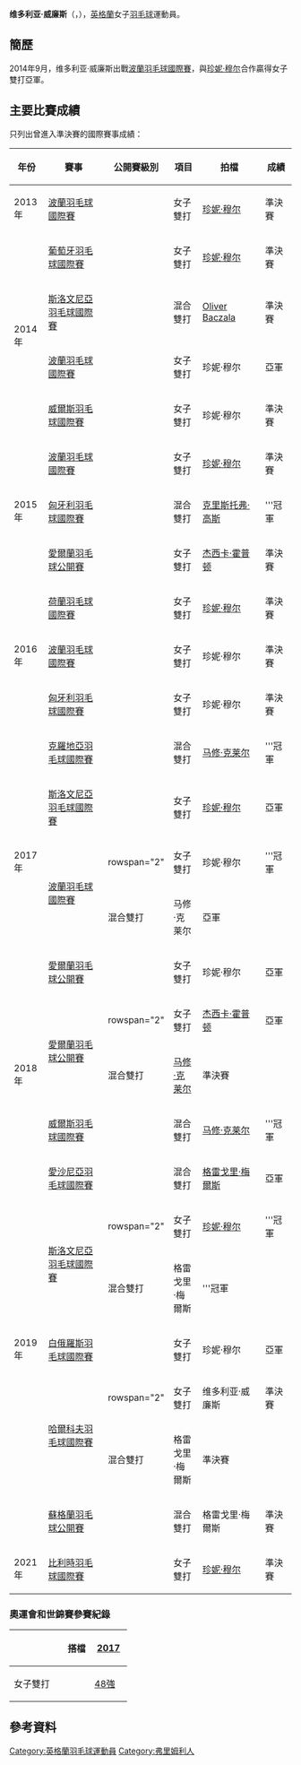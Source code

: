 {{noteTA|G1=Badminton}}
{{Infobox 羽球選手
| playername              = 维多利亚·威廉斯<br/>{{lang|en|Victoria Williams}}
| image                   = 
| size                    = 
| caption                 = 
| birth_name              = 
| date_of_birth           = {{birth_date_and_age|1995|5|15}}
| place_of_birth          = 
| height                  = 
| weight                  = 
| event                   = 女子雙打、混合雙打
| country                 = {{ENG}}
| years_started           = 
| handedness              = 
| coach                   = 
| highest_ranking         = 第106位（女雙-[[珍妮·穆尔|珍妮·穆尔]]）
| date_of_highest_ranking = 2015年5月7日<ref name="ranking">[http://bwfcontent.tournamentsoftware.com/ranking/player.aspx?id=9049&player=283439 BWF World Ranking - Ranking of Victoria WILLIAMS (56958)]{{en}}</ref>
| current_ranking         = 第108位（女雙-[[珍妮·穆尔|珍妮·穆尔]]）<br/>第213位（混雙-[[Oliver_Baczala|Baczala]]）<br/>第1102位（混雙-[[彼得·布里格斯|布里格斯]]）
| date_of_current_ranking = 2015年5月21日<ref>[http://bwfcontent.tournamentsoftware.com/ranking/category.aspx?id=9049&category=475 BWF World Ranking - BWF世界排名榜 (5/21/2015) - Women's doubles]{{en}}</ref><ref>[http://bwfcontent.tournamentsoftware.com/ranking/category.aspx?id=9049&category=476 BWF World Ranking - BWF世界排名榜 (5/21/2015) - Mixed doubles]{{en}}</ref>
| played                  = 16勝–16負（女單）<br/>35勝–29負（女雙）<br/>24勝–20負（混雙）
| titles                  = 
| bwf_profile             = B9320844-EDD0-4E6A-B3EB-278A93E96310
| bwf_id                  = 56958
| updated                 = 2015年5月23日
}}
{{MedalTableTop}}
{{MedalSport | 女子[[羽毛球|羽毛球]]}}
{{MedalCountry | {{ENG}}}}
{{MedalBottom}}
'''维多利亚·威廉斯'''（{{lang-en|'''Victoria Williams'''}}，{{bd|1995年|5月15日|}}），[[英格蘭|英格蘭]]女子[[羽毛球|羽毛球]]運動員。

==簡歷==
2014年9月，维多利亚·威廉斯出戰[[2014年波蘭羽毛球國際賽|波蘭羽毛球國際賽]]，與[[珍妮·穆尔|珍妮·穆尔]]合作贏得女子雙打亞軍。

==主要比賽成績==
只列出曾進入準決賽的國際賽事成績：
{| class=wikitable style="text-align:center; font-size:small;" 
!width="50"|年份
!width="180"|賽事
!width="80"|公開賽級別
!width="60"|項目
!width="140"|拍檔
!width="50"|成績
|-
!rowspan="1"|2013年
|[[2013年波蘭羽毛球國際賽|波蘭羽毛球國際賽]]
|{{BWFIS}}
|女子雙打
|[[珍妮·穆尔|珍妮·穆尔]]
|bgcolor="#b8860b"|準決賽
|-
!rowspan="4"|2014年
|[[2014年葡萄牙羽毛球國際賽|葡萄牙羽毛球國際賽]]
|{{BWFIS}}
|女子雙打
|[[珍妮·穆尔|珍妮·穆尔]]
|bgcolor="#b8860b"|準決賽
|-
|[[2014年斯洛文尼亞羽毛球國際賽|斯洛文尼亞羽毛球國際賽]]
|{{BWFIS}}
|混合雙打
|[[Oliver_Baczala|Oliver Baczala]]
|bgcolor="#b8860b"|準決賽
|-
|[[2014年波蘭羽毛球國際賽|波蘭羽毛球國際賽]]
|{{BWFIS}}
|女子雙打
|珍妮·穆尔
|bgcolor="silver"|亞軍
|-
|[[2014年威爾斯羽毛球國際賽|威爾斯羽毛球國際賽]]
|{{BWFIC}}
|女子雙打
|珍妮·穆尔
|bgcolor="#b8860b"|準決賽
|-
!rowspan="3"|2015年
|[[2015年波蘭羽毛球國際賽|波蘭羽毛球國際賽]]
|{{BWFIS}}
|女子雙打
|[[珍妮·穆尔|珍妮·穆尔]]
|bgcolor="#b8860b"|準決賽
|-
|[[2015年匈牙利羽毛球國際賽|匈牙利羽毛球國際賽]]
|{{BWFIS}}
|混合雙打
|[[克里斯托弗·高斯|克里斯托弗·高斯]]
|bgcolor="gold"|'''冠軍
|-
|[[2015年愛爾蘭羽毛球公開賽|愛爾蘭羽毛球公開賽]]
|{{BWFIC}}
|女子雙打
|[[杰西卡·霍普顿|杰西卡·霍普顿]]
|bgcolor="#b8860b"|準決賽
|-
!rowspan="3"|2016年
|[[2016年荷蘭羽毛球國際賽|荷蘭羽毛球國際賽]]
|{{BWFIS}}
|女子雙打
|[[珍妮·穆尔|珍妮·穆尔]]
|bgcolor="#b8860b"|準決賽
|-
|[[2016年波蘭羽毛球國際賽|波蘭羽毛球國際賽]]
|{{BWFIS}}
|女子雙打
|珍妮·穆尔
|bgcolor="#b8860b"|準決賽
|-
|[[2016年匈牙利羽毛球國際賽|匈牙利羽毛球國際賽]]
|{{BWFIS}}
|女子雙打
|珍妮·穆尔
|bgcolor="#b8860b"|準決賽
|-
!rowspan="5"|2017年
|[[2017年克羅地亞羽毛球國際賽|克羅地亞羽毛球國際賽]]
|{{BWFFS}}
|混合雙打
|[[马修·克莱尔|马修·克莱尔]]
|bgcolor="gold"|'''冠軍
|-
|[[2017年斯洛文尼亞羽毛球國際賽|斯洛文尼亞羽毛球國際賽]]
|{{BWFIS}}
|女子雙打
|[[珍妮·穆尔|珍妮·穆尔]]
|bgcolor="silver"|亞軍
|-
|rowspan="2"|[[2017年波蘭羽毛球國際賽|波蘭羽毛球國際賽]]
|rowspan="2" {{BWFIS}}
|女子雙打
|珍妮·穆尔
|bgcolor="gold"|'''冠軍
|-
|混合雙打
|马修·克莱尔
|bgcolor="silver"|亞軍
|-
|[[2017年愛爾蘭羽毛球公開賽|愛爾蘭羽毛球公開賽]]
|{{BWFIS}}
|女子雙打
|珍妮·穆尔
|bgcolor="silver"|亞軍
|-
!rowspan="3"|2018年
|rowspan="2"|[[2018年愛爾蘭羽毛球公開賽|愛爾蘭羽毛球公開賽]]
|rowspan="2" {{BWFIS}}
|女子雙打
|[[杰西卡·霍普顿|杰西卡·霍普顿]]
|bgcolor="silver"|亞軍
|-
|混合雙打
|[[马修·克莱尔|马修·克莱尔]]
|bgcolor="#b8860b"|準決賽
|-
|[[2018年威爾斯羽毛球國際賽|威爾斯羽毛球國際賽]]
|{{BWFIS}}
|混合雙打
|[[马修·克莱尔|马修·克莱尔]]
|bgcolor="gold"|'''冠軍
|-
!rowspan="7"|2019年
|[[2019年愛沙尼亞羽毛球國際賽|愛沙尼亞羽毛球國際賽]]
|{{BWFIS}}
|混合雙打
|[[格雷戈里·梅爾斯|格雷戈里·梅爾斯]]
|bgcolor="silver"|亞軍
|-
|rowspan="2"|[[2019年斯洛文尼亞羽毛球國際賽|斯洛文尼亞羽毛球國際賽]]
|rowspan="2" {{BWFIS}}
|女子雙打
|[[珍妮·穆尔|珍妮·穆尔]]
|bgcolor="gold"|'''冠軍
|-
|混合雙打
|格雷戈里·梅爾斯
|bgcolor="gold"|'''冠軍
|-
|[[2019年白俄羅斯羽毛球國際賽|白俄羅斯羽毛球國際賽]]
|{{BWFIS}}
|女子雙打
|珍妮·穆尔
|bgcolor="silver"|亞軍
|-
|rowspan="2"|[[2019年哈爾科夫羽毛球國際賽|哈爾科夫羽毛球國際賽]]
|rowspan="2" {{BWFIC}}
|女子雙打
|维多利亚·威廉斯
|bgcolor="#b8860b"|準決賽
|-
|混合雙打
|格雷戈里·梅爾斯
|bgcolor="#b8860b"|準決賽
|-
|[[2019年蘇格蘭羽毛球公開賽|蘇格蘭羽毛球公開賽]]
|{{BWFIC}}
|混合雙打
|格雷戈里·梅爾斯
|bgcolor="#b8860b"|準決賽
|-
!rowspan="1"|2021年
|[[2021年比利時羽毛球國際賽|比利時羽毛球國際賽]]
|{{BWFIC}}
|女子雙打
|[[珍妮·穆尔|珍妮·穆尔]]
|bgcolor="#b8860b"|準決賽
|}
{{BWF賽事級別索引}}

===奧運會和世錦賽參賽紀錄===
{| class=wikitable style="text-align:center; font-size:small;" 
!
!搭檔
!width="50"|[[2017年世界羽毛球錦標賽|2017]]
|-
!width="80"|女子雙打
|align="left"|{{nowrap|[[珍妮·穆尔|珍妮·穆尔]]}}
|[[2017年世界羽毛球錦標賽女子雙打項目|48強]]
|}

==參考資料==
{{Reflist}}

{{DEFAULTSORT:Williams, Victoria}}
[[Category:英格蘭羽毛球運動員|Category:英格蘭羽毛球運動員]]
[[Category:弗里姆利人|Category:弗里姆利人]]